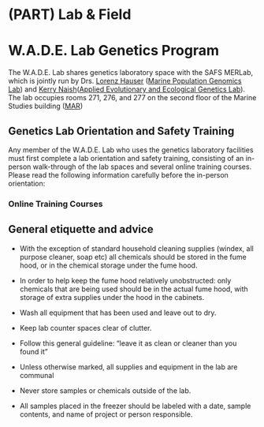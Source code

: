 # (PART) Lab & Field {-}

# W.A.D.E. Lab Genetics Program

The W.A.D.E. Lab shares genetics laboratory space with the SAFS MERLab, which is jointly run by Drs. [Lorenz Hauser](https://fish.uw.edu/faculty/lorenz-hauser/) ([Marine Population Genomics Lab](https://faculty.washington.edu/lhauser/wordpress/)) and [Kerry Naish](https://fish.uw.edu/faculty/kerry-naish/)([Applied Evolutionary and Ecological Genetics Lab](https://faculty.washington.edu/knaish/)). The lab occupies rooms 271, 276, and 277 on the second floor of the Marine Studies building ([MAR](https://www.google.com/maps/place/Marine+Studies+Building+(MAR)/@47.6525504,-122.3156089,19z/data=!3m1!5s0x549014f1fcfb9d01:0xc96981eca3b78cce!4m6!3m5!1s0x549014f1fced4987:0xc612428a54e06427!8m2!3d47.6524713!4d-122.314939!16s%2Fg%2F1hm4zq649?entry=ttu))

## Genetics Lab Orientation and Safety Training

Any member of the W.A.D.E. Lab who uses the genetics laboratory facilities must first complete a lab orientation and safety training, consisting of an in-person walk-through of the lab spaces and several online training courses. Please read the following information carefully before the in-person orientation:  

### Online Training Courses

## General etiquette and advice

-	With the exception of standard household cleaning supplies (windex, all purpose cleaner, soap etc) all chemicals should be stored in the fume hood, or in the chemical storage under the fume hood.

- In order to help keep the fume hood relatively unobstructed: only chemicals that are being used should be in the actual fume hood, with storage of extra supplies under the hood in the cabinets.

-	Wash all equipment that has been used and leave out to dry. 

-	Keep lab counter spaces clear of clutter. 

-	Follow this general guideline: "leave it as clean or cleaner than you found it"

-	Unless otherwise marked, all supplies and equipment in the lab are communal

-	Never store samples or chemicals outside of the lab.

-	All samples placed in the freezer should be labeled with a date, sample contents, and name of project or person responsible.
